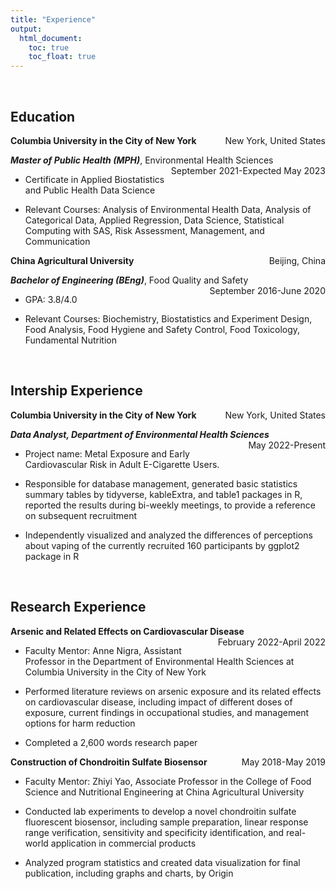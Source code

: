 ```yaml
---
title: "Experience"
output: 
  html_document:
    toc: true
    toc_float: true
---
```


<br>

## Education

<p style="text-align:left;">
    **Columbia University in the City of New York**
    <span style="float:right;">
    New York, United States
    </span>
</p>

<p style="text-align:left;">
    **_Master of Public Health (MPH)_**, Environmental Health Sciences
    <span style="float:right;">
    September 2021-Expected May 2023
    </span>
</p>

*   Certificate in Applied Biostatistics and Public Health Data Science

*   Relevant Courses: Analysis of Environmental Health Data, Analysis of Categorical Data, Applied Regression, Data Science, Statistical Computing with SAS, Risk Assessment, Management, and Communication

<p style="text-align:left;">
    **China Agricultural University**
    <span style="float:right;">
    Beijing, China
    </span>
</p>

<p style="text-align:left;">
    **_Bachelor of Engineering (BEng)_**, Food Quality and Safety
    <span style="float:right;">
    September 2016-June 2020
    </span>
</p>

*   GPA: 3.8/4.0

*   Relevant Courses: Biochemistry, Biostatistics and Experiment Design, Food Analysis, Food Hygiene and Safety Control, Food Toxicology, Fundamental Nutrition

<br>

## Intership Experience

<p style="text-align:left;">
    **Columbia University in the City of New York**
    <span style="float:right;">
    New York, United States
    </span>
</p>

<p style="text-align:left;">
    **_Data Analyst, Department of Environmental Health Sciences_**
    <span style="float:right;">
    May 2022-Present
    </span>
</p>

*   Project name: Metal Exposure and Early Cardiovascular Risk in Adult E-Cigarette Users.

*   Responsible for database management, generated basic statistics summary tables by tidyverse, kableExtra, and table1 packages in R, reported the results during bi-weekly meetings, to provide a reference on subsequent recruitment

*   Independently visualized and analyzed the differences of perceptions about vaping of the currently recruited 160 participants by ggplot2 package in R

<br>

## Research Experience

<p style="text-align:left;">
    **Arsenic and Related Effects on Cardiovascular Disease**
    <span style="float:right;">
    February 2022-April 2022
    </span>
</p>

*   Faculty Mentor: Anne Nigra, Assistant Professor in the Department of Environmental Health Sciences at Columbia University in the City of New York

*   Performed literature reviews on arsenic exposure and its related effects on cardiovascular disease, including impact of different doses of exposure, current findings in occupational studies, and management options for harm reduction

*   Completed a 2,600 words research paper

<p style="text-align:left;">
    **Construction of Chondroitin Sulfate Biosensor**
    <span style="float:right;">
    May 2018-May 2019
    </span>
</p>

*   Faculty Mentor: Zhiyi Yao, Associate Professor in the College of Food Science and Nutritional Engineering at China Agricultural University

*   Conducted lab experiments to develop a novel chondroitin sulfate fluorescent biosensor, including sample preparation, linear response range verification, sensitivity and specificity identification, and real-world application in commercial products

*   Analyzed program statistics and created data visualization for final publication, including graphs and charts, by Origin
